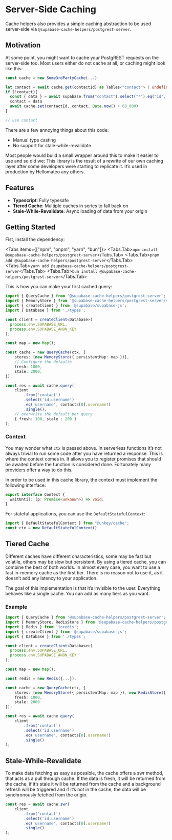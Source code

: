 
# Server-Side Caching

Cache helpers also provides a simple caching abstraction to be used server-side via `@supabase-cache-helpers/postgrest-server`.

## Motivation

At some point, you might want to cache your PostgREST requests on the server-side too. Most users either do not cache at all, or caching might look like this:


```ts
const cache = new Some3rdPartyCache(...)

let contact = await cache.get(contactId) as Tables<"contact"> | undefined | null;
if (!contact){
  const { data } = await supabase.from("contact").select("*").eq("id", contactId).throwOnError()
  contact = data
  await cache.set(contactId, contact, Date.now() + 60_000)
}

// use contact
```

There are a few annoying things about this code:

- Manual type casting
- No support for stale-while-revalidate

Most people would build a small wrapper around this to make it easier to use and so did we: This library is the result of a rewrite of our own caching layer after some developers were starting to replicate it. It’s used in production by Hellomateo any others.

## Features

- **Typescript**: Fully typesafe
- **Tiered Cache**: Multiple caches in series to fall back on
- **Stale-While-Revalidate**: Async loading of data from your origin

## Getting Started

Fist, install the dependency:

<Tabs items={["npm", "pnpm", "yarn", "bun"]}>
  <Tabs.Tab>`npm install @supabase-cache-helpers/postgrest-server`</Tabs.Tab>
  <Tabs.Tab>`pnpm add @supabase-cache-helpers/postgrest-server`</Tabs.Tab>
  <Tabs.Tab>`yarn add @supabase-cache-helpers/postgrest-server`</Tabs.Tab>
  <Tabs.Tab>`bun install @supabase-cache-helpers/postgrest-server`</Tabs.Tab>
</Tabs>

This is how you can make your first cached query:

```ts
import { QueryCache } from '@supabase-cache-helpers/postgrest-server';
import { MemoryStore } from '@supabase-cache-helpers/postgrest-server/stores';
import { createClient } from '@supabase/supabase-js';
import { Database } from './types';

const client = createClient<Database>(
  process.env.SUPABASE_URL,
  process.env.SUPABASE_ANON_KEY
);

const map = new Map();

const cache = new QueryCache(ctx, {
    stores: [new MemoryStore({ persistentMap: map })],
    // Configure the defaults
    fresh: 1000,
    stale: 2000,
});

const res = await cache.query(
    client
        .from('contact')
        .select('id,username')
        .eq('username', contacts[0].username!)
        .single(),
    // overwrite the default per query
    { fresh: 100, stale : 200 }
);

```

### Context

You may wonder what `ctx` is passed above. In serverless functions it’s not always trivial to run some code after you have returned a response. This is where the context comes in. It allows you to register promises that should be awaited before the function is considered done. Fortunately many providers offer a way to do this.

In order to be used in this cache library, the context must implement the following interface:

```ts
export interface Context {
  waitUntil: (p: Promise<unknown>) => void;
}
```

For stateful applications, you can use the `DefaultStatefulContext`:

```ts
import { DefaultStatefulContext } from "@unkey/cache";
const ctx = new DefaultStatefulContext()
```

## Tiered Cache

Different caches have different characteristics, some may be fast but volatile, others may be slow but persistent. By using a tiered cache, you can combine the best of both worlds. In almost every case, you want to use a fast in-memory cache as the first tier. There is no reason not to use it, as it doesn’t add any latency to your application.

The goal of this implementation is that it’s invisible to the user. Everything behaves like a single cache. You can add as many tiers as you want.

### Example

```ts
import { QueryCache } from '@supabase-cache-helpers/postgrest-server';
import { MemoryStore, RedisStore } from '@supabase-cache-helpers/postgrest-server/stores';
import { Redis } from 'ioredis';
import { createClient } from '@supabase/supabase-js';
import { Database } from './types';

const client = createClient<Database>(
  process.env.SUPABASE_URL,
  process.env.SUPABASE_ANON_KEY
);

const map = new Map();

const redis = new Redis({...});

const cache = new QueryCache(ctx, {
    stores: [new MemoryStore({ persistentMap: map }), new RedisStore({ redis })],
    fresh: 1000,
    stale: 2000
});

const res = await cache.query(
    client
        .from('contact')
        .select('id,username')
        .eq('username', contacts[0].username!)
        .single()
);

```


## Stale-While-Revalidate

To make data fetching as easy as possible, the cache offers a swr method, that acts as a pull through cache. If the data is fresh, it will be returned from the cache, if it’s stale it will be returned from the cache and a background refresh will be triggered and if it’s not in the cache, the data will be synchronously fetched from the origin.

```ts
const res = await cache.swr(
    client
        .from('contact')
        .select('id,username')
        .eq('username', contacts[0].username!)
        .single()
);
```

